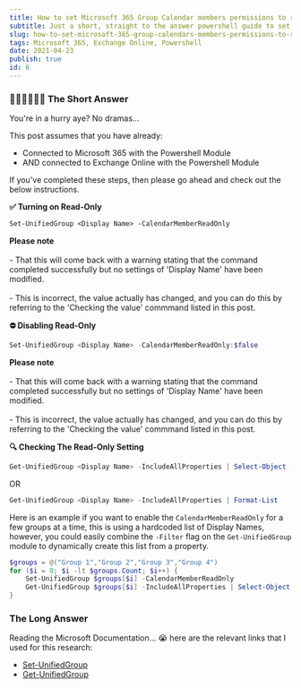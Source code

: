 ```yaml
---
title: How to set Microsoft 365 Group Calendar members permissions to read only
subtitle: Just a short, straight to the answer powershell guide to set Microsoft 365 Group Calendar members to read only, meaning only 'owners' of the group can modify events.
slug: how-to-set-microsoft-365-group-calendars-members-permissions-to-read-only
tags: Microsoft 365, Exchange Online, Powershell
date: 2021-04-23
publish: true
id: 6
---
```


### 🏃🏽‍♂️🏃🏽‍♀️ The Short Answer

You're in a hurry aye? No dramas...

This post assumes that you have already:

- Connected to Microsoft 365 with the Powershell Module
- AND connected to Exchange Online with the Powershell Module

If you've completed these steps, then please go ahead and check out the below instructions.

**✅ Turning on Read-Only**

```ps
Set-UnifiedGroup <Display Name> -CalendarMemberReadOnly
```

<div className="alert warning">
  <strong>Please note</strong>
  <br></br>
  - That this will come back with a warning stating that the command completed
    successfully but no settings of 'Display Name' have been modified.
  <br></br>
  - This is incorrect, the value actually has changed, and you can do this by
    referring to the 'Checking the value' commmand listed in this post.
</div>

**⛔ Disabling Read-Only**

```powershell
Set-UnifiedGroup <Display Name> -CalendarMemberReadOnly:$false
```

<div className="alert warning">
  <strong>Please note</strong>
  <br></br>
  - That this will come back with a warning stating that the command completed
    successfully but no settings of 'Display Name' have been modified.
  <br></br>
  - This is incorrect, the value actually has changed, and you can do this by
    referring to the 'Checking the value' commmand listed in this post.
</div>

**🔍 Checking The Read-Only Setting**

```powershell
Get-UnifiedGroup <Display Name> -IncludeAllProperties | Select-Object -Property CalendarMemberReadOnly
```

OR

```powershell
Get-UnifiedGroup <Display Name> -IncludeAllProperties | Format-List
```

Here is an example if you want to enable the `CalendarMemberReadOnly` for a few groups at a time, this is using a hardcoded list of Display Names, however, you could easily combine the `-Filter` flag on the `Get-UnifiedGroup` module to dynamically create this list from a property.

```powershell
$groups = @("Group 1","Group 2","Group 3","Group 4")
for ($i = 0; $i -lt $groups.Count; $i++) {
    Set-UnifiedGroup $groups[$i] -CalendarMemberReadOnly
    Get-UnifiedGroup $groups[$i] -IncludeAllProperties | Select-Object -Property CalendarMemberReadOnly
}
```

### The Long Answer

Reading the Microsoft Documentation... 😭 here are the relevant links that I used for this research:

- [Set-UnifiedGroup](https://docs.microsoft.com/en-us/powershell/module/exchange/set-unifiedgroup?view=exchange-ps)
- [Get-UnifiedGroup](https://docs.microsoft.com/en-us/powershell/module/exchange/get-unifiedgroup?view=exchange-ps)
